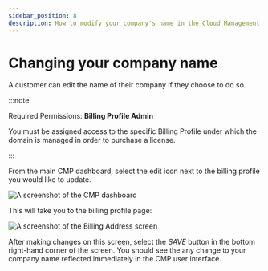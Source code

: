 ```yaml
---
sidebar_position: 8
description: How to modify your company's name in the Cloud Management Platform
---
```


# Changing your company name

A customer can edit the name of their company if they choose to do so.

:::note

Required Permissions: **Billing Profile Admin**

You must be assigned access to the specific Billing Profile under which the domain is managed in order to purchase a license.

:::

From the main CMP dashboard, select the edit icon next to the billing profile you would like to update.

![A screenshot of the CMP dashboard](../assets/png/cmp-dashboard.png)

This will take you to the billing profile page:

![A screenshot of the _Billing Address_ screen](../assets/png/cmp-billing-address-screen.png)

After making changes on this screen, select the _SAVE_ button in the bottom right-hand corner of the screen. You should see the any change to your company name reflected immediately in the CMP user interface.
